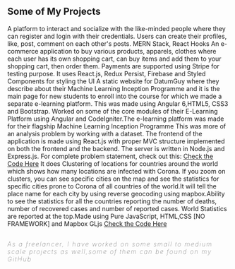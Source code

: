 ## Some of My Projects

<ProjectCard title="SocialU" link="https://salty-lake-52993.herokuapp.com/" bg="linear-gradient(to right, #ef2fc1 0%, #6094ea 100%)">
 A platform to interact and socialize with the like-minded people where they can register and
 login with their credentials. Users can create their profiles, like, post, comment on each other's posts.
 MERN Stack, React Hooks
</ProjectCard>

<ProjectCard title="Belantos E-commerce" link="https://belantos-shopping-centre-delhi.herokuapp.com/" bg="linear-gradient(to right, #D4145A 0%, #FBB03B 100%)">
  An e-commerce application to buy various products, apparels, clothes where each user has its own shopping cart, can
  buy items and add them to your shopping cart, then order them. Payments are supported using Stripe for testing purpose. It uses React.js, Redux Persist, Firebase and Styled Components for styling the UI
</ProjectCard>

<ProjectCard title="DatumGuy Website" link="http://datumguy.com/inception/" bg="linear-gradient(to right, #ef2fc1 0%, #6094ea 100%)">
 A static website for DatumGuy where they describe about their Machine Learning Inception Programme
 and it is the main page for new students to enroll into the course for which we made a separate e-learning platform.
 This was made using Angular 6,HTML5, CSS3 and Bootstrap.
</ProjectCard>


<ProjectCard title="DatumGuy E-learning Platform" link="https://classroom.datumguy.com/" bg="linear-gradient(to right, #D4145A 0%, #FBB03B 100%)">
 Worked on some of the core modules of their E-Learning Platform using Angular and CodeIgniter.The e-learning platform was made for their flagship Machine Learning Inception Programme
</ProjectCard>

<ProjectCard title="Location Visualizer App" link="https://calm-peak-88596.herokuapp.com/" bg="linear-gradient(to right, #ef2fc1 0%, #6094ea 100%)">
  This was more of an analysis problem by working with a dataset. The frontend of the application
  is made using React.js with proper MVC structure implemented on both the frontend and the backend.
  The server is written in Node.js and Express.js.
  For complete problem statement, check out this:
<a href="https://github.com/prateek951/locale.ai-react-version"> Check the Code Here</a>
</ProjectCard>

<ProjectCard title="Corona Virus Tracker App" link="https://covid2019-tracker.netlify.com/" bg="linear-gradient(to right, #ef2fc1 0%, #6094ea 100%)">
  It does Clustering of locations for countries around the world which shows how many locations are infected with Corona. If you zoom on clusters, you can see specific cities on the map and see the statistics for specific cities prone to Corona of all countries of the world.It will tell the place name for each city by using reverse geocoding using mapbox.Ability to see the statistics for all the countries reporting the number of deaths, number of recovered cases and number of reported cases. World Statistics are reported at the top.Made using Pure JavaScript, HTML,CSS [NO FRAMEWORK] and Mapbox GLjs
<a href="https://github.com/prateek951/Corona-Virus-Vanilla-JS-Mapbox"> Check the Code Here</a>
</ProjectCard>

## <h6 style="letter-spacing: 2px; font-weight: 100">As a freelancer, I have worked on some small to medium scale projects as well,some of them can be found on my GitHub</h6>
